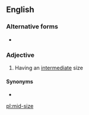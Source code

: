 ==English==

===Alternative forms===
* {{l|en|midsize}}

===Adjective===
{{wikipedia|mid-size car}}
{{en-adj|-|head=[[mid]]-[[size]]}}

# Having an [[intermediate]] size

====Synonyms====
* {{l|en|mid-sized}}

[[pl:mid-size]]
